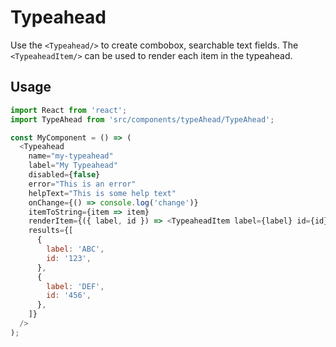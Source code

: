 # Typeahead

Use the `<Typeahead/>` to create combobox, searchable text fields. The `<TypeaheadItem/>` can be
used to render each item in the typeahead.

## Usage

```js
import React from 'react';
import TypeAhead from 'src/components/typeAhead/TypeAhead';

const MyComponent = () => (
  <Typeahead
    name="my-typeahead"
    label="My Typeahead"
    disabled={false}
    error="This is an error"
    helpText="This is some help text"
    onChange={() => console.log('change')}
    itemToString={item => item}
    renderItem={({ label, id }) => <TypeaheadItem label={label} id={id} />}
    results={[
      {
        label: 'ABC',
        id: '123',
      },
      {
        label: 'DEF',
        id: '456',
      },
    ]}
  />
);
```
